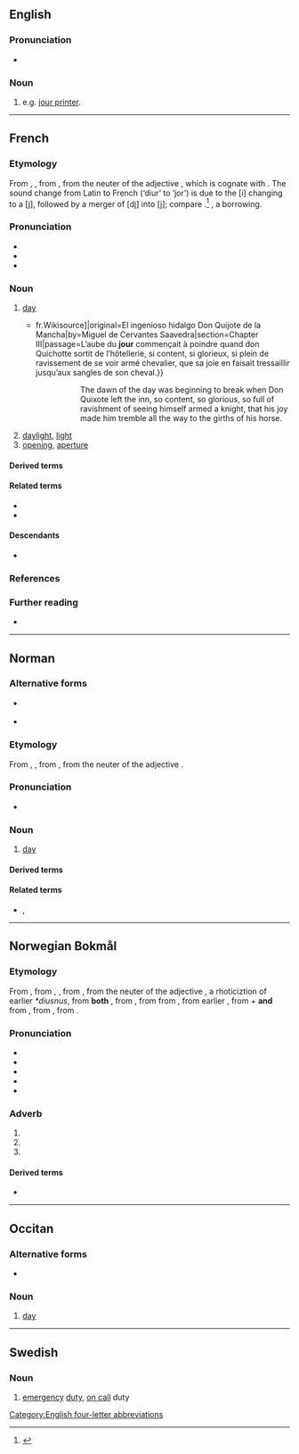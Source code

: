 ==English==

===Pronunciation===
* {{a|GenAm}} {{IPA|en|/ˈdʒɜɹ/}}

===Noun===
{{en-noun}}

# {{lb|en|chiefly|US}} {{abbreviation of|en|journeyman|dot=,}} e.g. [[jour printer]].

[[Category:English four-letter abbreviations]]

----

==French==

===Etymology===
From {{inh|fr|fro|jor}}, {{m|fro|jorn}}, from {{inh|fr|la|diurnum|diurnum [tempus]}}, from the neuter of the adjective {{m|la|diurnus||of the day}}, which is cognate with {{m|la|diēs||day}}. The sound change from Latin to French (‘diur’ to ‘jor’) is due to the [i] changing to a [j], followed by a merger of [dj] into [j]; compare {{cog|fr|journal|t=journal}}.<ref>{{cite book |title=An etymological dictionary of the French language |last=Brachet |first=Auguste |translator=G.W. Kitchin |publisher=Oxford |year=1873 |page=206 |pageurl=https://archive.org/details/etymologicaldict00bracrich/page/206/mode/1up}}</ref> {{doublet|fr|diurne}}, a borrowing.

===Pronunciation===
* {{fr-IPA}}
* {{audio|fr|Fr-jour.ogg|audio}}
* {{rhymes|fr|uʁ}}

===Noun===
{{fr-noun|m}}

# [[day]]
#* {{quote-book|fr|year=1837|author=Louis Viardot|title=L’Ingénieux Hidalgo Don Quichotte de la Manche|url=[s:fr: L’Ingénieux Hidalgo Don Quichotte de la Manche{{!}}fr.Wikisource]|original=El ingenioso hidalgo Don Quijote de la Mancha|by=Miguel de Cervantes Saavedra|section=Chapter III|passage=L’aube du '''jour''' commençait à poindre quand don Quichotte sortit de l’hôtellerie, si content, si glorieux, si plein de ravissement de se voir armé chevalier, que sa joie en faisait tressaillir jusqu’aux sangles de son cheval.}}
#*:: The dawn of the day was beginning to break when Don Quixote left the inn, so content, so glorious, so full of ravishment of seeing himself armed a knight, that his joy made him tremble all the way to the girths of his horse.
# [[daylight]], [[light]]
# [[opening]], [[aperture]]

====Derived terms====
{{col3|fr
|à ce jour
|à chaque jour suffit sa peine
|à jour
|Ancien des jours
|astre du jour
|au goût du jour
|au grand jour
|au jour le jour
|au jour d'aujourd'hui
|barbe de trois jours
|bas à jour
|beau comme le jour
|ces jours-ci
|clair comme le jour
|de jour
|de nos jours
|demain est un autre jour
|donner le jour
|du jour au lendemain
|faire jour
|finir ses jours
|jour de l'an
|jour de paie
|jour du Seigneur
|jour et nuit
|jour fixe
|jour férié
|Jour J
|jour ouvrable
|jour pour jour
|jour du Seigneur
|long comme un jour sans pain
|menu du jour
|mettre à jour
|mettre au jour
|mettre fin à ses jours
|mise à jour
|nuit et jour
|paon du jour
|Paris ne s'est pas fait en un jour
|percer à jour
|petit jour
|plat du jour
|Rome ne s'est pas faite en un jour
|quize jours
|se faire jour
|se montrer sous son meilleur jour
|tous les jours
|un de ces jours
|un jour
|vieux jours
|voir le jour
}}

====Related terms====
* {{l|fr|journée}}
* {{l|fr|aujourd'hui}}

====Descendants====
* {{desc|nb|jour}}

===References===
<references/>

===Further reading===
* {{R:TLFi}}

----

==Norman==
{{wikipedia|Jouo|lang=nrf}}

===Alternative forms===
* {{l|nrf|jouo}} {{qualifier|continental Normandy}}
* {{l|nrf|djö}} {{qualifier|Sark}}

===Etymology===
From {{inh|nrf|fro|jor}}, {{m|fro|jorn}}, from {{inh|nrf|la|diurnum|diurnum [tempus]}}, from the neuter of the adjective {{m|la|diurnus||of the day}}.

===Pronunciation===
* {{audio|nrf|Jer-jour.ogg|Audio (Jersey)}}

===Noun===
{{nrf-noun|m}}

# {{lb|nrf|Jersey|Guernsey}} [[day]]

====Derived terms====
{{der3|nrf|{{l|nrf|jour de naissànse||birthday}}
|{{l|nrf|Jour dé l'An||New Year's Day}}
|{{l|nrf|Jour d'la Libéthâtion||Liberation Day}}
|{{l|nrf|jour pouor lé Rouai||day off}}
|{{l|nrf|tchînze jours||fortnight}}}}

====Related terms====
* {{l|nrf|journée}} {{qualifier|Jersey}}, {{l|nrf|journaïe}} {{qualifier|Guernsey}}

{{topics|nrf|Time}}

----

==Norwegian Bokmål==

===Etymology===
{{root|nb|ine-pro|*dyew-}}
From {{der|nb|fr|jour||day, daylight, light}}, from {{der|nb|fro|jorn}}, {{m|fro|jor||day}}, from {{der|nb|la|diurnum|diurnum [tempus]}}, from the neuter of the adjective {{m|la|diurnus||of the day, daily}}, a rhoticiztion of earlier ''*diusnus'', from '''both''' {{m|la|diūs||old nominative of [[dies|diēs]]}}, from {{der|nb|itc-ola|-}}, from {{der|nb|itc-pro|*djous||day, sky; Jupiter}} from {{der|la|ine-pro|*dyḗws||sky, heaven; sky god}}, from earlier {{m|ine-pro||*dyéws}}, from {{m|ine-pro|*dyew-||to be bright; sky, heaven}} + '''and''' from {{m|la|-nus||suffix forming adjectives}}, from {{der|nb|itc-pro|*-nos}}, from {{der|nb|ine-pro|*-nós||creates verbal adjectives from roots}}.

===Pronunciation===
* {{IPA|nb|/ʃʉːr/}}
* {{audio|nb|NB - Pronunciation of Norwegian Bokmål «jour».ogg|Audio}}
* {{rhymes|nb|ʉːr}}
* {{hyphenation|nb|jour}}
* {{homophones|nb|Sjur}}

===Adverb===
{{head|nb|adverb}}

# {{only used in|nb|à jour||up to date, transparent}}
# {{only used in|nb|a jour||up to date, transparent}}
# {{only used in|nb|ha jour||to have a day of service; have a guard (or certain specific duties) on a certain day}}

====Derived terms====
* {{l|nb|jourhavende||serving for the day}}

----

==Occitan==

===Alternative forms===
* {{l|oc|jorn}} {{qualifier|Classical}}

===Noun===
{{oc-noun|m}}

# {{lb|oc|Mistralian}} [[day]]

----

==Swedish==

===Noun===
{{sv-noun|c}}

# [[emergency]] [[duty]], [[on call]] duty